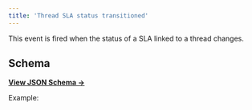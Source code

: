 ```yaml
---
title: 'Thread SLA status transitioned'
---
```


This event is fired when the status of a SLA linked to a thread changes.

## Schema

[**View JSON Schema →**](https://core-api.uk.plain.com/webhooks/schema.json)

Example:

<Snippet file="webhooks/thread-service-level-agreement-status-transitioned.mdx" />
